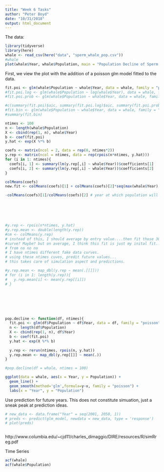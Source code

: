 ```yaml
---
title: "Week 6 Tasks"
author: "Peter Boyd"
date: "10/31/2018"
output: html_document
---
```


The data:

```r
library(tidyverse)
library(here)
whale <- read_csv(here("data", "sperm_whale_pop.csv"))
#whale
plot(whale$Year, whale$Population, main = "Population Decline of Sperm Whales", xlab = "Year", ylab = "Populaion")
```

First, we view the plot with the addition of a poisson glm model fitted to the data. 

```r
fit.poi <- glm(whale$Population ~ whale$Year, data = whale, family = "poisson")
#fit.poi.log <- glm(whale$Population ~ log(whale$Year), data = whale, family = "poisson"(link = "logit"))
#fit.poi.prob <- glm(whale$Population ~ whale$Year, data = whale, family = "poisson"(link = "probit"))

#c(summary(fit.poi)$aic, summary(fit.poi.log)$aic, summary(fit.poi.prob)$aic)
#fit.bin <- glm(whale$Population ~ whale$Year, data = whale, family = "binomial")
#summary(fit.bin)

ntimes <- 100
n <- length(whale$Population)
X <- cbind(rep(1, n), whale$Year)
b <- coef(fit.poi)
y.hat <- exp(X %*% b)

coefs <- matrix(ncol = 2, data = rep(0, ntimes*2))
y.rep <- matrix(ncol = ntimes, data = rep(rpois(n*ntimes, y.hat)))
for (i in 1: ntimes){
  coefs[i, 1] <- summary(lm(y.rep[,i] ~ whale$Year))$coefficients[1]
  coefs[i, 2] <- summary(lm(y.rep[,i] ~ whale$Year))$coefficients[2]
}

colMeans(coefs)
new.fit <- colMeans(coefs)[1] + colMeans(coefs)[2]*seq(max(whale$Year), max(whale$Year) + 50 , 1)

-colMeans(coefs)[1]/colMeans(coefs)[2] # year at which population will be zero






#y.rep <- rpois(n*ntimes, y.hat)
#y.rep.mean <- double(length(y.rep))
#cm <- colMeans(y.rep)
# instead of this, I should average by entry value....then fit those 30 values to a 
#curve? Maybe? but on average, I think this fit is just my inital fit...could be wrong
# from no no no
# I have ntimes different fake data curves. 
# using these ntimes cuves, predit future values...
# this takes care of simulation aspect and predictions. 

#y.rep.mean <- map_dbl(y.rep ~ mean(.[[]]))
# for (i in 1: length(y.rep)){
#   y.rep.mean[i] <- mean(y.rep[[i]])
# }







pop.decline <- function(df, ntimes){
  fit.poi <- glm(df$Population ~ df$Year, data = df, family = "poisson")
  n <- length(df$Population)
  X <- cbind(rep(1, n), df$Year)
  b <- coef(fit.poi)
  y.hat <- exp(X %*% b)
  
  y.rep <- rerun(ntimes, rpois(n, y.hat))
  y.rep.mean <- map_dbl(y.rep[[]] ~ mean(.))
}

#pop.decline(df = whale, ntimes = 100)

ggplot(data = whale, aes(x = Year, y = Population)) +
  geom_line() +
  geom_smooth(method='glm',formula=y~x, family = "poisson") +
  labs(x = "Year", y = "Population")
```

Use prediction for future years. This does not constitute simuation, just a sneak peak at prediction ideas. 

```r
# new_data <- data.frame("Year" = seq(2001, 2050, 1))
# preds <- predict(glm_model, newdata = new_data, type = 'response')
# plot(preds)
```

```r

```







http://www.columbia.edu/~cjd11/charles_dimaggio/DIRE/resources/R/simRreg.pdf

Time Series

```r
acf(whale)
acf(whale$Population)

```


